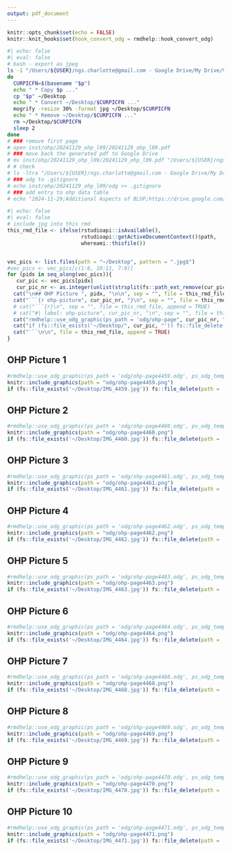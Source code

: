 ```yaml
---
output: pdf_document
---
```


```r
knitr::opts_chunk$set(echo = FALSE)
knitr::knit_hooks$set(hook_convert_odg = rmdhelp::hook_convert_odg)
```

```bash
#| echo: false
#| eval: false
# bash - export as jpeg
ls -1 "/Users/${USER}/ngs.charlotte@gmail.com - Google Drive/My Drive/Vorlesung/LBG/FS2024/OHP-L09"/* | while read p
do
  CURPICFN=$(basename "$p")
  echo " * Copy $p ..."
  cp "$p" ~/Desktop
  echo " * Convert ~/Desktop/$CURPICFN ..."
  mogrify -resize 30% -format jpg ~/Desktop/$CURPICFN
  echo " * Remove ~/Desktop/$CURPICFN ..."
  rm ~/Desktop/$CURPICFN
  sleep 2
done
# ### remove first page
# open inst/ohp/20241129_ohp_l09/20241129_ohp_l09.pdf
# ### move back the generated pdf to Google Drive
# mv inst/ohp/20241129_ohp_l09/20241129_ohp_l09.pdf "/Users/${USER}/ngs.charlotte@gmail.com - Google Drive/My Drive/Vorlesung/LBG/FS2024/OHP-L09"
# # check
# ls -ltra "/Users/${USER}/ngs.charlotte@gmail.com - Google Drive/My Drive/Vorlesung/LBG/FS2024/OHP-L09"
# ### odg to .gitignore
# echo inst/ohp/20241129_ohp_l09/odg >> .gitignore
# ### add entry to ohp data table
# echo "2024-11-29;Additional Aspects of BLUP;https://drive.google.com/file/d/1-gmD26-tgj7d60rUFbReQ5pttSmyHoaz/view?usp=sharing" >> inst/website/lbgfs2024/ohp/ohp.dat
```

```r
#| echo: false
#| eval: false
# include jpg into this rmd
this_rmd_file <- ifelse(rstudioapi::isAvailable(),
                        rstudioapi::getActiveDocumentContext()$path,
                        whereami::thisfile())


vec_pics <- list.files(path = "~/Desktop", pattern = ".jpg$")
#vec_pics <- vec_pics[c(1:6, 10:11, 7:9)]
for (pidx in seq_along(vec_pics)){
   cur_pic <- vec_pics[pidx]
   cur_pic_nr <- as.integer(unlist(strsplit(fs::path_ext_remove(cur_pic), "_"))[2])
  cat("\n## OHP Picture ", pidx, "\n\n", sep = "", file = this_rmd_file, append = TRUE)
  cat("```{r ohp-picture", cur_pic_nr, "}\n", sep = "", file = this_rmd_file, append = TRUE)
  # cat("```{r}\n", sep = "", file = this_rmd_file, append = TRUE)
  # cat("#| label: ohp-picture", cur_pic_nr, "\n", sep = "", file = this_rmd_file, append = TRUE)
  cat("rmdhelp::use_odg_graphic(ps_path = 'odg/ohp-page", cur_pic_nr, ".odg', ps_odg_template = 'odg_draw_a4_portrait')\n", sep = "", file = this_rmd_file, append = TRUE)
  cat("if (fs::file_exists('~/Desktop/", cur_pic, "')) fs::file_delete(path = '~/Desktop/", cur_pic, "')\n", sep = "", file = this_rmd_file, append = TRUE)
  cat("```\n\n", file = this_rmd_file, append = TRUE)
}
```


## OHP Picture 1

```r
#rmdhelp::use_odg_graphic(ps_path = 'odg/ohp-page4459.odg', ps_odg_template = 'odg_draw_a4_portrait')
knitr::include_graphics(path = "odg/ohp-page4459.png")
if (fs::file_exists('~/Desktop/IMG_4459.jpg')) fs::file_delete(path = '~/Desktop/IMG_4459.jpg')
```


## OHP Picture 2

```r
#rmdhelp::use_odg_graphic(ps_path = 'odg/ohp-page4460.odg', ps_odg_template = 'odg_draw_a4_portrait')
knitr::include_graphics(path = "odg/ohp-page4460.png")
if (fs::file_exists('~/Desktop/IMG_4460.jpg')) fs::file_delete(path = '~/Desktop/IMG_4460.jpg')
```


## OHP Picture 3

```r
#rmdhelp::use_odg_graphic(ps_path = 'odg/ohp-page4461.odg', ps_odg_template = 'odg_draw_a4_portrait')
knitr::include_graphics(path = "odg/ohp-page4461.png")
if (fs::file_exists('~/Desktop/IMG_4461.jpg')) fs::file_delete(path = '~/Desktop/IMG_4461.jpg')
```


## OHP Picture 4

```r
#rmdhelp::use_odg_graphic(ps_path = 'odg/ohp-page4462.odg', ps_odg_template = 'odg_draw_a4_portrait')
knitr::include_graphics(path = "odg/ohp-page4462.png")
if (fs::file_exists('~/Desktop/IMG_4462.jpg')) fs::file_delete(path = '~/Desktop/IMG_4462.jpg')
```


## OHP Picture 5

```r
#rmdhelp::use_odg_graphic(ps_path = 'odg/ohp-page4463.odg', ps_odg_template = 'odg_draw_a4_portrait')
knitr::include_graphics(path = "odg/ohp-page4463.png")
if (fs::file_exists('~/Desktop/IMG_4463.jpg')) fs::file_delete(path = '~/Desktop/IMG_4463.jpg')
```


## OHP Picture 6

```r
#rmdhelp::use_odg_graphic(ps_path = 'odg/ohp-page4464.odg', ps_odg_template = 'odg_draw_a4_portrait')
knitr::include_graphics(path = "odg/ohp-page4464.png")
if (fs::file_exists('~/Desktop/IMG_4464.jpg')) fs::file_delete(path = '~/Desktop/IMG_4464.jpg')
```


## OHP Picture 7

```r
#rmdhelp::use_odg_graphic(ps_path = 'odg/ohp-page4468.odg', ps_odg_template = 'odg_draw_a4_portrait')
knitr::include_graphics(path = "odg/ohp-page4468.png")
if (fs::file_exists('~/Desktop/IMG_4468.jpg')) fs::file_delete(path = '~/Desktop/IMG_4468.jpg')
```


## OHP Picture 8

```r
#rmdhelp::use_odg_graphic(ps_path = 'odg/ohp-page4469.odg', ps_odg_template = 'odg_draw_a4_portrait')
knitr::include_graphics(path = "odg/ohp-page4469.png")
if (fs::file_exists('~/Desktop/IMG_4469.jpg')) fs::file_delete(path = '~/Desktop/IMG_4469.jpg')
```


## OHP Picture 9

```r
#rmdhelp::use_odg_graphic(ps_path = 'odg/ohp-page4470.odg', ps_odg_template = 'odg_draw_a4_portrait')
knitr::include_graphics(path = "odg/ohp-page4470.png")
if (fs::file_exists('~/Desktop/IMG_4470.jpg')) fs::file_delete(path = '~/Desktop/IMG_4470.jpg')
```


## OHP Picture 10

```r
#rmdhelp::use_odg_graphic(ps_path = 'odg/ohp-page4471.odg', ps_odg_template = 'odg_draw_a4_portrait')
knitr::include_graphics(path = "odg/ohp-page4471.png")
if (fs::file_exists('~/Desktop/IMG_4471.jpg')) fs::file_delete(path = '~/Desktop/IMG_4471.jpg')
```
          
